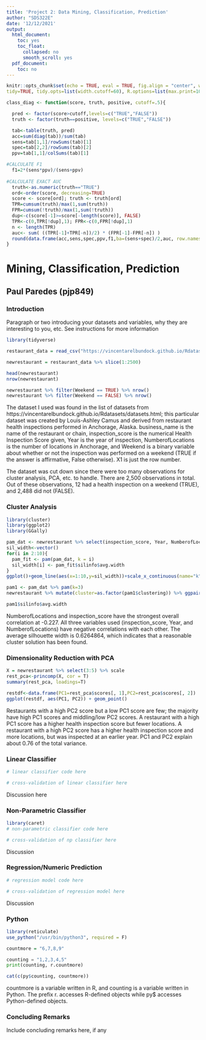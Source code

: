 ```yaml
---
title: 'Project 2: Data Mining, Classification, Prediction'
author: "SDS322E"
date: '12/12/2021'
output:
  html_document:
    toc: yes
    toc_float:
      collapsed: no
      smooth_scroll: yes
  pdf_document:
    toc: no
---
```


```r
knitr::opts_chunk$set(echo = TRUE, eval = TRUE, fig.align = "center", warning = F, message = F,
tidy=TRUE, tidy.opts=list(width.cutoff=60), R.options=list(max.print=100))

class_diag <- function(score, truth, positive, cutoff=.5){

  pred <- factor(score>cutoff,levels=c("TRUE","FALSE"))
  truth <- factor(truth==positive, levels=c("TRUE","FALSE"))

  tab<-table(truth, pred)
  acc=sum(diag(tab))/sum(tab)
  sens=tab[1,1]/rowSums(tab)[1]
  spec=tab[2,2]/rowSums(tab)[2]
  ppv=tab[1,1]/colSums(tab)[1]

#CALCULATE F1
  f1=2*(sens*ppv)/(sens+ppv)
  
#CALCULATE EXACT AUC
  truth<-as.numeric(truth=="TRUE")
  ord<-order(score, decreasing=TRUE)
  score <- score[ord]; truth <- truth[ord]
  TPR=cumsum(truth)/max(1,sum(truth))
  FPR=cumsum(!truth)/max(1,sum(!truth))
  dup<-c(score[-1]>=score[-length(score)], FALSE)
  TPR<-c(0,TPR[!dup],1); FPR<-c(0,FPR[!dup],1)
  n <- length(TPR)
  auc<- sum( ((TPR[-1]+TPR[-n])/2) * (FPR[-1]-FPR[-n]) )
  round(data.frame(acc,sens,spec,ppv,f1,ba=(sens+spec)/2,auc, row.names = "Metrics"),4)
}
```

# Mining, Classification, Prediction

## Paul Paredes (pjp849)

### Introduction 

Paragraph or two introducing your datasets and variables, why they are interesting to you, etc. See instructions for more information

```R
library(tidyverse)

restaurant_data = read_csv("https://vincentarelbundock.github.io/Rdatasets/csv/causaldata/restaurant_inspections.csv")

newrestaurant = restaurant_data %>% slice(1:2500)

head(newrestaurant)
nrow(newrestaurant)

newrestaurant %>% filter(Weekend == TRUE) %>% nrow()
newrestaurant %>% filter(Weekend == FALSE) %>% nrow()
```

The dataset I used was found in the list of datasets from https://vincentarelbundock.github.io/Rdatasets/datasets.html; this particular dataset was created by Louis-Ashley Camus and derived from restaurant health inspections performed in Anchorage, Alaska. business_name is the name of the restaurant or chain, inspection_score is the numerical Health Inspection Score given, Year is the year of inspection, NumberofLocations is the number of locations in Anchorage, and Weekend is a binary variable about whether or not the inspection was performed on a weekend (TRUE if the answer is affirmative, False otherwise). X1 is just the row number.

The dataset was cut down since there were too many observations for cluster analysis, PCA, etc. to handle. There are 2,500 observations in total. Out of these observations, 12 had a health inspection on a weekend (TRUE), and 2,488 did not (FALSE).

### Cluster Analysis

```R
library(cluster)
library(ggplot2)
library(GGally)

pam_dat <- newrestaurant %>% select(inspection_score, Year, NumberofLocations)
sil_width<-vector()
for(i in 2:10){  
  pam_fit <- pam(pam_dat, k = i)  
  sil_width[i] <- pam_fit$silinfo$avg.width  
}
ggplot()+geom_line(aes(x=1:10,y=sil_width))+scale_x_continuous(name="k",breaks=1:10) #greatest sil_width at k=3

pam1 <- pam_dat %>% pam(k=3)
newrestaurant %>% mutate(cluster=as.factor(pam1$clustering)) %>% ggpairs(columns = c("inspection_score", "Year", "NumberofLocations"), aes(color=cluster))

pam1$silinfo$avg.width

```

NumberofLocations and inspection_score have the strongest overall correlation at -0.227. All three variables used (inspection_score, Year, and NumberofLocations) have negative correlations with each other. The average silhouette width is 0.6264864, which indicates that a reasonable cluster solution has been found.
    
    
### Dimensionality Reduction with PCA

```R
X = newrestaurant %>% select(3:5) %>% scale
rest_pca<-princomp(X, cor = T)
summary(rest_pca, loadings=T)

restdf<-data.frame(PC1=rest_pca$scores[, 1],PC2=rest_pca$scores[, 2])
ggplot(restdf, aes(PC1, PC2)) + geom_point()
```

Restaurants with a high PC2 score but a low PC1 score are few; the majority have high PC1 scores and middling/low PC2 scores. A restaurant with a high PC1 score has a higher health inspection score but fewer locations. A restaurant with a high PC2 score has a higher health inspection score and more locations, but was inspected at an earlier year. PC1 and PC2 explain about 0.76 of the total variance.

###  Linear Classifier

```R
# linear classifier code here
```

```R
# cross-validation of linear classifier here
```

Discussion here

### Non-Parametric Classifier

```R
library(caret)
# non-parametric classifier code here
```

```R
# cross-validation of np classifier here
```

Discussion


### Regression/Numeric Prediction

```R
# regression model code here
```

```R
# cross-validation of regression model here
```

Discussion

### Python 

```R
library(reticulate)
use_python("/usr/bin/python3", required = F)

countmore = "6,7,8,9"
```

```python
counting = "1,2,3,4,5"
print(counting, r.countmore) 
```

```R
cat(c(py$counting, countmore))
```

countmore is a variable written in R, and counting is a variable written in Python. The prefix r. accesses R-defined objects while py$ accesses Python-defined objects.

### Concluding Remarks

Include concluding remarks here, if any




